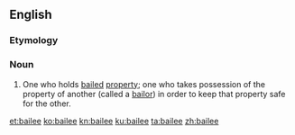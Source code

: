 ==English==

===Etymology===
{{suffix|en|bail|ee}}

===Noun===
{{en-noun}}

# {{lb|en|legal}} One who holds [[bail]]ed [[property]]; one who takes possession of the property of another (called a [[bailor]]) in order to keep that property safe for the other.

[[et:bailee]]
[[ko:bailee]]
[[kn:bailee]]
[[ku:bailee]]
[[ta:bailee]]
[[zh:bailee]]